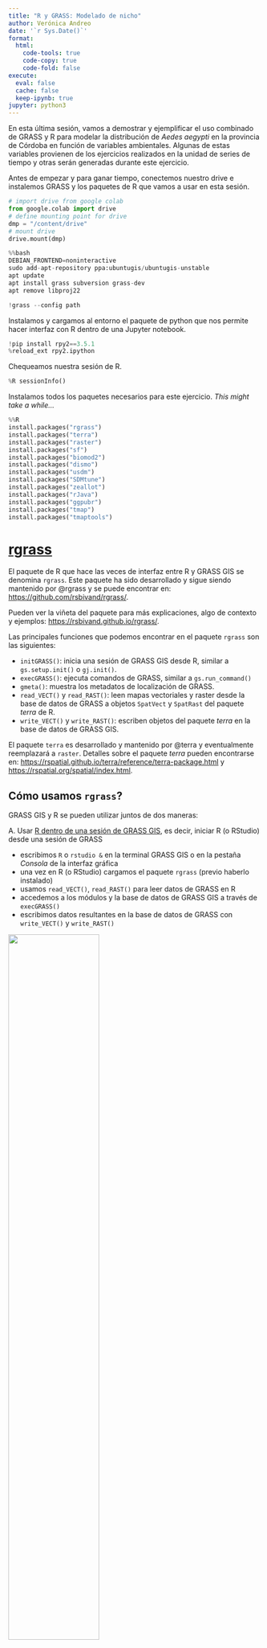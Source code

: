 ```yaml
---
title: "R y GRASS: Modelado de nicho"
author: Verónica Andreo
date: '`r Sys.Date()`'
format: 
  html: 
    code-tools: true
    code-copy: true
    code-fold: false
execute:
  eval: false
  cache: false
  keep-ipynb: true
jupyter: python3
---
```


<!-- # ```{r setup, include = FALSE} -->
<!-- # knitr::opts_chunk$set(eval = FALSE) -->
<!-- # # knitr::opts_chunk$set(cache = TRUE) -->
<!-- # ``` -->

En esta última sesión, vamos a demostrar y ejemplificar el uso combinado de 
GRASS y R para modelar la distribución de *Aedes aegypti* en la provincia 
de Córdoba en función de variables ambientales. Algunas de estas variables
provienen de los ejercicios realizados en la unidad de series de tiempo y 
otras serán generadas durante este ejercicio.

Antes de empezar y para ganar tiempo, conectemos nuestro drive e instalemos 
GRASS y los paquetes de R que vamos a usar en esta sesión.

```python
# import drive from google colab
from google.colab import drive
# define mounting point for drive
dmp = "/content/drive"
# mount drive
drive.mount(dmp)
```

```python
%%bash
DEBIAN_FRONTEND=noninteractive 
sudo add-apt-repository ppa:ubuntugis/ubuntugis-unstable 
apt update 
apt install grass subversion grass-dev
apt remove libproj22
```

```python
!grass --config path
```

Instalamos y cargamos al entorno el paquete de python que nos permite hacer
interfaz con R dentro de una Jupyter notebook.

```python
!pip install rpy2==3.5.1
%reload_ext rpy2.ipython
```

Chequeamos nuestra sesión de R.

```python
%R sessionInfo()
```

Instalamos todos los paquetes necesarios para este ejercicio. 
*This might take a while...*

```python
%%R
install.packages("rgrass")
install.packages("terra")
install.packages("raster")
install.packages("sf")
install.packages("biomod2")
install.packages("dismo")
install.packages("usdm")
install.packages("SDMtune")
install.packages("zeallot")
install.packages("rJava")
install.packages("ggpubr")
install.packages("tmap")
install.packages("tmaptools")
```


# [**rgrass**](https://cran.r-project.org/web/packages/rgrass/index.html)

El paquete de R que hace las veces de interfaz entre R y GRASS GIS se
denomina `rgrass`. Este paquete ha sido desarrollado y sigue siendo mantenido
por @rgrass y se puede encontrar en: 
<https://github.com/rsbivand/rgrass/>. 

:::{.callout-note}
Pueden ver la viñeta del paquete para más explicaciones, algo de contexto y 
ejemplos: <https://rsbivand.github.io/rgrass/>.
:::

Las principales funciones que podemos encontrar en el paquete `rgrass` son las 
siguientes:

- `initGRASS()`: inicia una sesión de GRASS GIS desde R, similar a 
`gs.setup.init()` o `gj.init()`.
- `execGRASS()`: ejecuta comandos de GRASS, similar a `gs.run_command()` 
- `gmeta()`: muestra los metadatos de localización de GRASS.
- `read_VECT()` y `read_RAST()`: leen mapas vectoriales y raster desde la base 
de datos de GRASS a objetos `SpatVect` y `SpatRast` del paquete *terra* de R.
- `write_VECT()` y `write_RAST()`: escriben objetos del paquete *terra* en la 
base de datos de GRASS GIS.

::: {.callout-note}
El paquete `terra` es desarrollado y mantenido por @terra y eventualmente 
reemplazará a `raster`. Detalles sobre el paquete *terra* pueden encontrarse en:
<https://rspatial.github.io/terra/reference/terra-package.html> y <https://rspatial.org/spatial/index.html>.
:::


## Cómo usamos `rgrass`?

GRASS GIS y R se pueden utilizar juntos de dos maneras:

A. Usar [R dentro de una sesión de GRASS GIS](https://grasswiki.osgeo.org/wiki/R_statistics/rgrass#R_within_GRASS),
es decir, iniciar R (o RStudio) desde una sesión de GRASS

- escribimos `R` o `rstudio &` en la terminal GRASS GIS o en la pestaña 
*Consola* de la interfaz gráfica
- una vez en R (o RStudio) cargamos el paquete `rgrass` (previo haberlo instalado)
- usamos `read_VECT()`, `read_RAST()` para leer datos de GRASS en R
- accedemos a los módulos y la base de datos de GRASS GIS a través de `execGRASS()` 
- escribimos datos resultantes en la base de datos de GRASS con `write_VECT()` y 
`write_RAST()`


![](../assets/img/grass_terminal_calling_R.png){width="60%" fig-align="center"}

::::columns
:::{.column width="60%"}
![](../assets/img/open_rstudio_from_grass_gui.png)
:::

:::{.column width="40%"}
![](../assets/img/open_rstudio_from_grass_gui_b.png)
:::
::::

B. Iniciar y usar [GRASS GIS dentro de una sesión de R](https://grasswiki.osgeo.org/wiki/R_statistics/rgrass#GRASS_within_R), es 
decir, nos conectamos a la base de datos de GRASS GIS desde R (o RStudio).

- Primero cargamos el paquete `rgrass`
- Necesitamos iniciar GRASS GIS con `initGRASS()` desde R y para ello,
necesitamos especificar el ejecutable de GRASS y las ubicaciones de la base 
de datos, el proyecto (location) y mapset
- Accedemos a los módulos GRASS GIS a través de `execGRASS()`
- usamos `read_VECT()`, `read_RAST()`, `write_VECT()` y `write_RAST()` para 
leer datos desde y hacia la base de datos GRASS.

![](../assets/img/grass_within_rstudio_session.png){width="70%" fig-align="center"}

::: {.callout-note}
Originalmente, `rgrass` estaba destinado a aplicar funciones de GRASS en 
datos fuera de la base de datos de GRASS; de ahí que algunos prefieran 
crear proyectos (i.e., *locations*) desechables o temporarios. Por ejemplo:

```r
library(terra)

f <- system.file("ex/elev.tif", package="terra")
r <- rast(f)

library(rgrass)
initGRASS(home=tempdir(), SG=r, override=TRUE)
```
:::

# SDM - modelado de la distribución de especies

El flujo de trabajo comúnmente utilizado para el modelado de la distribución de 
especies (*SDM por su sigla en Inglés*) consiste en la recopilación de sitios de 
ocurrencia de la especie o evento de interés (ej., casos de una enfermedad, 
focos de fuego, ietc.), así como de variables ambientales que puedan ser 
relevantes para explicar su distribución.
Los datos de ocurrencia y las variables predictoras son las entradas de algún  
algoritmo determinado o modelo (ej., GLM, Random Forest, MaxEnt, etc.). Una vez
estamos "contentos" con el ajuste del modelo, el próximo paso es la predicción. 
En este caso, hablamos de prediccón ambiental cuando nos interesa explicar e 
interpretar la relación entre las variables y la probabilidad de ocurrencia 
(curvas de respuesta) y predicción geográfica cuando nos interesa ver plasmadas
en el espacio geografico el resultado de esas relaciones (mapas).

![](../assets/img/workflow_sdm_other.png){width=85% fig-align="center"}

Existen varios paquetes para realizar SDM. En este caso usaremos
[SDMtune](https://cloud.r-project.org/web/packages/SDMtune/index.html)
desarrollado y mantenido por @sdmtune. Este paquete proporciona funciones 
que cubren todo el flujo de trabajo de SDM, desde la preparación de datos
hasta la selección de variables, la optimización y evaluación de los modelos.
Echen un vistazo a los artículos en el sitio web del paquete para obtener
más detalles y tutoriales: 
<https://consbiol-unibern.github.io/SDMtune/index.html>.

# Manos a la obra

## Cargamos los paquetes de R

```python
#| label: load_libraries
#| message: false
%%R
library(rgrass)
library(sf)
library(terra)
library(biomod2)
library(dismo)
library(usdm)
library(SDMtune)
library(zeallot)
library(tmap)
library(tmaptools)
```

## Iniciamos GRASS

Usaremos la **opción B**, es decir, iniciamos GRASS GIS desde R en un proyecto y
mapset existentes. Notar las similitudes con `gj.init()` de `grass.jupyter`
y `gs.setup.init()` de `grass.script`.

```python
#| label: grass_init
#| message: false
#| results: hide
%%R
# path to GRASS binaries (run `grass --config path`)
grassbin <- system("grass --config path", intern = TRUE)
# path to GRASS database in GDrive
grassdata <- "/content/drive/MyDrive/curso_grass_2023/grassdata"
# path to project
project <- "posgar2007_4_cba"
# path to mapset
mapset <- "PERMANENT"

# start GRASS GIS from R
initGRASS(gisBase = grassbin, 
          gisDbase = grassdata, 
          location = project, 
          mapset = mapset, 
          override = TRUE,
          remove_GISRC= TRUE)
```

Exploramos los mapas raster y vectoriales disponibles en el mapset PERMANENT:

```python
%%R
r <- execGRASS("g.list", 
               parameters = list(type = "raster",
                                 mapset = "."))
v <- execGRASS("g.list", 
               parameters = list(type = "vector",
                                 mapset = "."))
```

## Datos de presencia/ocurrencia

Para este ejercicio vamos a generar los puntos de ocurrencia del mosquito 
*Aedes aegypti* como un sub-conjunto al azar de las localidades (áreas 
edificadas) de la provincia de Córdoba que estén a una altura de menos 
de 850 m. Notar que estamos trabajando en la base de datos de GRASS GIS, pero
desde R.

```python
#| label: create_presences
#| message: false
#| warning: false
#| results: hide
%%R
# Extract centroids from built-up area polygons
execGRASS("v.extract", 
          parameters = list(input="area_edificada_cba", 
                            type="centroid", 
                            output="area_edificada_cba_centroides", 
                            random=250))

# convert centroids to points
execGRASS("v.type", 
          parameters = list(input="area_edificada_cba_centroides", 
                            output="area_edificada_cba_puntos", 
                            from_type="centroid", 
                            to_type="point"))

# extract elevation data for points
execGRASS("v.what.rast", 
          parameters = list(map="area_edificada_cba_puntos", 
                            raster="elevation", 
                            column="elevation"))

# filter points by elevation, keep those <= 850m
execGRASS("v.extract",
          parameters = list(input="area_edificada_cba_puntos",
                            where="elevation <= 850",
                            output="aedes_aegypti"))
```

Ahora leemos desde GRASS los datos de ocurrencia que generamos, los convertimos 
en un objeto `sf`, y los graficamos.

```python
#| label: read_vectors
#| message: false
#| warning: false
#| results: hide
%%R
# Read vector layers
presence <- st_as_sf(read_VECT("aedes_aegypti"))
```

```python
#| warning: false
%%R
# Display presence vector
plot(presence)
```

Podemos usar la función `plot()` para visualizar la geometría o la 
geometría y los atributos (o una selección de los mismos) de los objetos `sf`.

```python
#| label: plot_with_sf
%%R
# Plot only the geometry 
plot(st_geometry(presence))

# Plot geometry + attr
plot(presence["elevation"])
```

## Datos de background

El algoritmo MaxEnt que vamos a usar en este ejercicio, requiere contrastar
las variables ambientales en los sitios de ocurrencia con el resto del ambiente
disponible para la especie, el *background*. Entonces, necesitamos generar 
puntos de background para caracterizar este ambiente disponible.

Una opción es generar puntos al azar sobre nuestra área de estudio. No obstante,
no es cierto que toda la extensión del área de estudio está disponible para 
*Aedes aegypti*. Esta especie de mosquito no cría en aguas abiertas y tampoco 
sobre las salinas. Entonces, vamos a enmascarar primero esas áreas del ambiente
disponible. 

```python
%%R
# Check region
gmeta()
```

```python
#| label: create_mask_bg
%%R
# Generar máscara a partir del raster de LULC
expression <- 
  "no_water = if(landcover_2018 == 7 || landcover_2018 == 8, null(), landcover_2018)"

execGRASS("r.mapcalc",
          parameters = list(expression=expression))
```

Luego, leemos a R la máscara creada para visualizarla

```python
#| warning: false
%%R
# Import mask
no_water <- raster(read_RAST("no_water"))
plot(no_water)
```

Como la región tiene una resolución de 30 m, vamos a llevarla a 1 km, para
asegurarnos una mejor separación de los puntos de background, y volvemos a
leer la máscara dentro de R. 

```python
#| label: create_bg_points
%%R
# Change resolution
execGRASS("g.region",
          parameters = list(res="1000"),
          flags = c("a","p"))

# Upscale
execGRASS("r.resamp.stats",
          parameters = list(input="no_water",
                            output="MASK",
                            method="mode"))

# Leer en R la mascara_spp que vive en GRASS
mask <- raster(read_RAST("MASK"))
```

Ahora sí, generamos los puntos de background utilizando una función del paquete
`dismo`[@dismo] y los convertimos a `sf` para luego visualizarlos.

```python
%%R
# Generate random points within mask
set.seed(123)
background <- randomPoints(mask = mask, 
                           n = 500)

# Convert to sf to plot
background_sf <- st_as_sf(as.data.frame(background), 
                          coords = c(1,2), 
                          crs = st_crs(mask))
```

:::{.callout-caution title="Pregunta"}
Con qué funcion de GRASS podríamos haber hecho algo similar?
:::

Visualizamos el mapa que usamos como máscara junto con los vectores de
presencia y background usando la librería `tmap` [@tmap].
                                  
```python
%%R
# Aux data
bbox <- st_bbox(mask)

fig_puntos <- 
  tm_shape(mask, 
           bbox = bbox) +
  tm_raster(title = "Classes") +
  tm_shape(presence) +
  tm_dots(size = 0.02) +
  tm_layout(main.title = "Aedes aegypti",
            main.title.fontface = "italic",
            main.title.size = 0.7,
            main.title.position = "left",
            legend.show = TRUE,
            legend.outside = TRUE)

tmap_save(fig_puntos, 
          filename = "fig_puntos_y_mascara.png", 
          width = 1000, height = 1300)
```

![Mapa generado con tmap](fig_puntos_y_mascara.png){width=60%}

## Variables ambientales 

Antes de leer las variables ambientales que obtuvimos a partir de las series de
tiempo de LST y NDVI, vamos a generar dos mapas ráster que representan la 
distancia a fuentes de agua y rutas y caminos, respectivamente. Para eso, 
vamos a usar mapas ya disponibles en el mapset PERMANENT. 

```python
#| label: create_rasters_water
%%R
# Patch water lines + water bodies
execGRASS("v.patch",
          parameters = list(input="lineas_aguas_continentales_perennes_cba,
                            areas_aguas_continentales_perennes_cba,
                            embalses",
                            output="lineas_y_cuerpos_de_agua_cba"))

# Convert to raster
execGRASS("v.to.rast",
          parameters = list(input="lineas_y_cuerpos_de_agua_cba",
                            output="lineas_y_cuerpos_de_agua_cba",
                            use="val"))

# Distance to water and roads
execGRASS("r.grow.distance",
          parameters = list(input="lineas_y_cuerpos_de_agua_cba",
                            distance="distancia_agua"))
```

```python
#| label: create_rasters_roads
%%R
# Patch primary + secondary roads
execGRASS("v.patch",
          parameters = list(input="vial_primaria_cba,vial_secundaria_cba",
                            output="red_vial_cba"))
# Convert to raster
execGRASS("v.to.rast",
          parameters = list(input="red_vial_cba",
                            output="red_vial_cba",
                            use="val"))

# Distance to roads
execGRASS("r.grow.distance",
          parameters = list(input="red_vial_cba",
                            distance="distancia_caminos"))
```

Leemos los mapas generados y los visualizamos con `plot()`, que en este caso
reconoce los objetos `SpatRast`.

```python
#| label: read_distance_maps
%%R

distancia_agua <- read_RAST("distancia_agua")
distancia_caminos <- read_RAST("distancia_caminos")

plot(c(distancia_agua,distancia_caminos), 
     main=c("Distancia agua", "Distancia rutas"))

```

También podemos usar `tmap` y su función `tm_facets()`

```python
%%R
distancia <- read_RAST(c("distancia_agua","distancia_caminos"))

fig_raster_facet <- 
  tm_shape(distancia, 
           bbox = bbox) +
  tm_raster(style = "cont",
            palette = "magma",
            legend.show = FALSE) +
  tm_facets()

fig_raster_facet
```

### Lectura de datos ráster de otros mapsets

Para leer mapas de otros mapsets, necesitamos agregar esos mapsets a la lista de 
mapsets accesibles en el mapset donde estamos ahora.

```python
#| label: add_mapsets
%%R
execGRASS("g.mapsets",
          parameters = list(mapset="modis_lst",
                            operation="add"))
execGRASS("g.mapsets",
          parameters = list(mapset="modis_ndvi",
                            operation="add"))
execGRASS("g.mapsets",
          flags = "p")
```

Leemos ahora algunas de las variables que derivamos de las series temporales de
LST y NDVI. Primero, necesitamos aplicar la máscara de los límites de la 
provincia.

```python
%R execGRASS("r.mask", parameters = list(vector="provincia_cba"))
```

```python
#| label: read_rasters
#| message: false
#| warning: false
#| results: hide
%%R
# List rasters to import
to_import <- c("LST_Day_minimum",
               "LST_Day_maximum",
               "LST_Day_average",
               "ndvi_maximum",
               "ndvi_minimum")

# Read raster layers
predictors <- list()
for (i in to_import){ 
  predictors[i] <- read_RAST(i) }
```

Agrupamos todos los rasters de variables ambientales.

```python
%%R
# Stack rasters
predictors_r <- rast(c(predictors,distancia))
capas <- c("LST_Day_minimum", 
           "LST_Day_maximum", 
           "LST_Day_average",
           "ndvi_maximum",
           "ndvi_minimum", 
           "distancia_agua",
           "distancia_caminos")
names(predictors_r) <- capas
```


## Preparación de los datos

Ahora que hemos creado y/o importado los registros de presencia, los puntos de
background y las variables predictivas, necesitamos preparar los datos en un 
formato llamado *samples with data* (SWD). Éste es básicamente una tabla con 
coordenadas de presencia y background más los valores correspondientes a las 
variables predictoras para cada punto.

```python
#| label: data_prep1
#| message: false
#| warning: false
%%R
# Variables for models
sp <- "Aedes aegypti"
presence_coords <- st_coordinates(presence)
background_coords <- background
env <- predictors_r

# Prepare data: SWD
data_sp <- prepareSWD(species = sp, 
                      p = presence_coords, 
                      a = background_coords, 
                      env = env)

data_sp
```

## Definición de parámetros

Aquí definimos algunos de los valores de entrada necesarios para el flujo de 
trabajo:

```python
%%R
seed=123
perc_test = 0.2
k = 4
method="Maxent"
cor_th=0.7
perm=10
imp_th=10
```

## Datos de entrenamiento y evaluación

Entrenaremos el modelo con un 80% de muestras de presencia, y dejaremos el 20% 
restante para la evaluación al final.

```python
%%R
# Create training and test sets
c(train_sp, test_sp) %<-% 
  trainValTest(data_sp, 
               test = perc_test,
               only_presence = TRUE, 
               seed = seed)

```

```python
%R train_sp
```

```python
%R test_sp
```

## Creación de *folds* para validación cruzada

Como usaremos validación cruzada durante el entrenamiento del modelo, creamos 
los *folds* con anticipación. En este caso utilizamos *folds* aleatorios, 
pero existen otros métodos de determinarlos. Como estamos limitados por la 
cantidad de registros de presencia, crearemos solo 4 *folds* o *subconjuntos*.
El algoritmo utilizará iterativamente 3 subconjuntos para entrenar y 1 para 
validar, pero siempre dentro del entrenamiento.

```python
%%R
# Create folds 
ran_folds <- randomFolds(train_sp, 
                         k = k,
                         only_presence = TRUE, 
                         seed = seed)
```

## Entrenamiento con validación cruzada

Primero entrenaremos un llamado *modelo completo*, es decir, un modelo con todos
los predictores, y de allí eliminaremos aquellos que estén altamente 
correlacionados y cuya contribución a la predicción no sea importante.

```python
#| message: false
#| warning: false
%%R
# Train a full model
full_model_sp <- train(method = method,
                       data = train_sp, 
                       folds = ran_folds)

full_model_sp
```

Veamos las predicciones geográficas del modelo completo o *full model*

```python
%%R
pred_full_model <- predict(full_model_sp,
                           data = env,
                           type = "cloglog")

plot(pred_full_model)
```

## Selección de variables

### Remover variables altamente correlacionadas 

Luego procedemos a eliminar los predictores correlacionados ya que proporcionan
información altamente redundante y pueden afectar el rendimiento de los modelos,
es decir, como con todos los modelos, queremos que sea simple y del mayor 
rendimiento posible. Usaremos el área bajo la curva ROC (AUC) como métrica de 
rendimiento y eliminaremos las variables correlacionadas solo si el AUC disminuye
si las mantenemos.

```python
#| warning: false
%%R
# Prepare background locations to test correlation
bg_sp <- prepareSWD(species = sp, 
                    a = background_coords,
                    env = env)

# Remove variables with correlation higher than 0.7 
# while accounting for the AUC
vs_sp <- varSel(full_model_sp,
                metric = "auc", 
                bg4cor = bg_sp, 
                cor_th = cor_th,
                permut = perm,
                interactive = FALSE)

```

Exploremos el objeto de salida

```python
%R vs_sp@data
```

### Remover variables de menor importancia

Después de descartar las variables correlacionadas, también eliminaremos las 
variables que tengan una contribución porcentual o una importancia inferior al 
10%, considerando como su mantenimiento o remoción afecta al AUC.

```python
%%R
# remove less important variables only if auc does not decrease
reduc_var_sp <- reduceVar(vs_sp,
                          th = imp_th, 
                          metric = "auc", 
                          test = TRUE, 
                          permut = perm, 
                          use_jk = TRUE,
                          interactive = FALSE)
```

Exploremos el objeto resultante

```python
%R reduc_var_sp
```

Ahora necesitamos recrear el objeto SWD y los conjuntos de datos de entrenamiento 
y evaluación, pero solo con las variables seleccionadas, para poder ejecutar el 
modelo final y hacer predicciones.

```python
%%R
# Get only relevant variables from the reduced model
retained_varnames <- names(reduc_var_sp@models[[1]]@data@data)

# Subset stack
env <- terra::subset(env, retained_varnames)

# SWD with the selected vars
subset_train_sp <- prepareSWD(species = sp, 
                              p = presence_coords,
                              a = background_coords,
                              env = env)

c(train_sp, test_sp) %<-% 
  trainValTest(subset_train_sp, 
               test = perc_test, 
               only_presence = TRUE, 
               seed = seed)
```

## Predicciones con el modelo seleccionado

Ahora entrenamos el modelo final con el conjunto de entrenamiento completo, 
ya no necesitamos los *folds* en este punto. Tengan en cuenta que también 
utilizamos las *feature classes* (fc) y la regularización (reg) del mejor 
modelo obtenido anteriormente. En este caso, son solo valores predeterminados,
pero si también realizamos una optimización de hiperparámetros, pueden diferir.

```python
%%R
final_model_sp <- train(method = method, 
                        data = train_sp,
                        fc = reduc_var_sp@models[[1]]@model@fc,
                        reg = reduc_var_sp@models[[1]]@model@reg)
```

:::{.callout-note}
Si les interesa conocer opciones de optimización de hiperparámetros en el 
contexto de los SDM, puedes chequear el siguiente artículo:
<https://consbiol-unibern.github.io/SDMtune/articles/tune-hyperparameters.html>
:::

Hagamos las predicciones en el espacio geográfico y exploremos el resultado

```python
%%R
map_sp_maxent <- predict(final_model_sp,
                         data = env, 
                         type = "cloglog")

plot(map_sp_maxent)
```

## Guardamos la predicción en GRASS 

Ahora podemos escribir el ráster con las predicciones del modelo final en la 
base de datos de GRASS.

```python
%%R
write_RAST(map_sp_maxent, 
           "Aedes_aegypti_maxent", 
           flags = c("o","overwrite"))
```

Corroboramos que el mapa creado esté allí

```python
%%R
execGRASS("g.list", 
          parameters = list(type="raster",
                            pattern="Aedes*"))
```

## Evaluación del modelo

Queremos saber qué tan bueno es nuestro modelo, por eso en este paso usamos 
el conjunto de datos de evaluación que separamos al principio. 
Un AUC de 0,5 significaría que el modelo funciona equivalentemente a lanzar una
moneda al aire.
AUC es lo que llamamos una métrica de evaluación independiente de umbral.

```python
%%R
# AUC
auc_maxent <- auc(final_model_sp, test = test_sp)
auc_maxent
```

Normalmente el resultado del SDM se convierte en mapas de presencia/ausencia. 
Para determinar qué umbral utilizar, realizamos evaluaciones dependientes del 
umbral.

```python
%%R
# Threshold dependent evaluation
th_maxent <- thresholds(final_model_sp, 
                        type = "cloglog", 
                        test = test_sp)

knitr::kable(th_maxent, format = 'html', digits = 2)
```

Elegimos un umbral y creamos un mapa binario, i.e., de presencia y ausencia

```python
%%R
p = map_sp_maxent >= 0.5
a = map_sp_maxent < 0.5
map_sp_maxent[p] <- 1
map_sp_maxent[a] <- 0

plot(map_sp_maxent)
```


## Importancia de las variables

La importancia de las variables es un indicador de la contribución variable 
a la predicción.

```python
%%R
vi_model_sp <- maxentVarImp(final_model_sp)
vi_model_sp
```

```python
%R plotVarImp(vi_model_sp)
```


## Curvas de respuesta

Las curvas de respuesta nos dan una idea de la relación entre las variables 
predictoras y la probabilidad de ocurrencia del evento de interés.

```python
%%R
my_rp <- function(i){
  plotResponse(reduc_var_sp, i)
}

plotlist <- lapply(retained_varnames, my_rp)
labels <- LETTERS[1:length(retained_varnames)]
ggpubr::ggarrange(plotlist = plotlist, labels = labels)
```

Cerramos el mapset y terminamos :)

```python
%%R
# close the mapset
unlink_.gislock()
```


# Disclaimer

Recordar que éste es sólo un ejemplo sencillo para hacer SDM y sólo el 
comienzo... Hay:

- otros modelos para probar
- ajuste/optimización de hiperparámetros
- ensemble de modelos
- evaluación de la incertidumbre, i.e., dónde podemos predecir con confianza
- muchos otros paquetes relevantes:
   - [*dismo*](https://cran.r-project.org/web/packages/dismo/index.html), [*sdm*](https://cran.r-project.org/web/ paquetes/sdm/index.html), [*kuenm*](https://github.com/marlonecobos/kuenm), [*caret*](https://cran.r-project.org/web/packages/ caret/index.html), [*CAST*](https://cran.r-project.org/web/packages/CAST/index.html), etc.

# Referencias

:::{#refs}

:::

